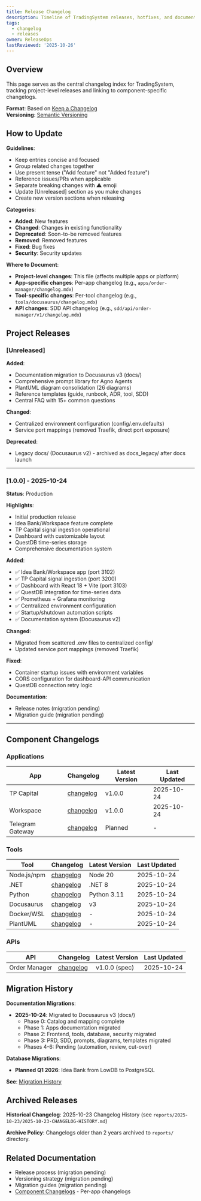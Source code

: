 ```yaml
---
title: Release Changelog
description: Timeline of TradingSystem releases, hotfixes, and documentation updates.
tags:
  - changelog
  - releases
owner: ReleaseOps
lastReviewed: '2025-10-26'
---
```

## Overview

This page serves as the central changelog index for TradingSystem, tracking project-level releases and linking to component-specific changelogs.

**Format**: Based on [Keep a Changelog](https://keepachangelog.com/)  
**Versioning**: [Semantic Versioning](https://semver.org/)

## How to Update

**Guidelines**:

- Keep entries concise and focused
- Group related changes together
- Use present tense ("Add feature" not "Added feature")
- Reference issues/PRs when applicable
- Separate breaking changes with ⚠️ emoji
- Update [Unreleased] section as you make changes
- Create new version sections when releasing

**Categories**:

- **Added**: New features
- **Changed**: Changes in existing functionality
- **Deprecated**: Soon-to-be removed features
- **Removed**: Removed features
- **Fixed**: Bug fixes
- **Security**: Security updates

**Where to Document**:

- **Project-level changes**: This file (affects multiple apps or platform)
- **App-specific changes**: Per-app changelog (e.g., `apps/order-manager/changelog.mdx`)
- **Tool-specific changes**: Per-tool changelog (e.g., `tools/docusaurus/changelog.mdx`)
- **API changes**: SDD API changelog (e.g., `sdd/api/order-manager/v1/changelog.mdx`)

## Project Releases

### [Unreleased]

**Added**:

- Documentation migration to Docusaurus v3 (docs/)
- Comprehensive prompt library for Agno Agents
- PlantUML diagram consolidation (26 diagrams)
- Reference templates (guide, runbook, ADR, tool, SDD)
- Central FAQ with 15+ common questions

**Changed**:

- Centralized environment configuration (config/.env.defaults)
- Service port mappings (removed Traefik, direct port exposure)

**Deprecated**:

- Legacy docs/ (Docusaurus v2) - archived as docs_legacy/ after docs launch

---

### [1.0.0] - 2025-10-24

**Status**: Production

**Highlights**:

- Initial production release
- Idea Bank/Workspace feature complete
- TP Capital signal ingestion operational
- Dashboard with customizable layout
- QuestDB time-series storage
- Comprehensive documentation system

**Added**:

- ✅ Idea Bank/Workspace app (port 3102)
- ✅ TP Capital signal ingestion (port 3200)
- ✅ Dashboard with React 18 + Vite (port 3103)
- ✅ QuestDB integration for time-series data
- ✅ Prometheus + Grafana monitoring
- ✅ Centralized environment configuration
- ✅ Startup/shutdown automation scripts
- ✅ Documentation system (Docusaurus v2)

**Changed**:

- Migrated from scattered .env files to centralized config/
- Updated service port mappings (removed Traefik)

**Fixed**:

- Container startup issues with environment variables
- CORS configuration for dashboard-API communication
- QuestDB connection retry logic

**Documentation**:

- Release notes (migration pending)
- Migration guide (migration pending)

---

## Component Changelogs

### Applications

| App | Changelog | Latest Version | Last Updated |
|-----|-----------|----------------|---------------|
| TP Capital | [changelog](./apps/tp-capital/changelog) | v1.0.0 | 2025-10-24 |
| Workspace | [changelog](./apps/workspace/changelog) | v1.0.0 | 2025-10-24 |
| Telegram Gateway | [changelog](./apps/telegram-gateway/changelog) | Planned | - |

### Tools

| Tool | Changelog | Latest Version | Last Updated |
|------|-----------|----------------|---------------|
| Node.js/npm | [changelog](./tools/runtime/node-npm/changelog) | Node 20 | 2025-10-24 |
| .NET | [changelog](./tools/runtime/dotnet/changelog) | .NET 8 | 2025-10-24 |
| Python | [changelog](./tools/runtime/python/changelog) | Python 3.11 | 2025-10-24 |
| Docusaurus | [changelog](./tools/documentation/docusaurus/changelog) | v3 | 2025-10-24 |
| Docker/WSL | [changelog](./tools/runtime/docker-wsl/changelog) | - | 2025-10-24 |
| PlantUML | [changelog](./tools/documentation/plantuml/changelog) | - | 2025-10-24 |

### APIs

| API | Changelog | Latest Version | Last Updated |
|-----|-----------|----------------|---------------|
| Order Manager | [changelog](./sdd/api/order-manager/v1/changelog) | v1.0.0 (spec) | 2025-10-24 |

## Migration History

**Documentation Migrations**:

- **2025-10-24**: Migrated to Docusaurus v3 (docs/)
  - Phase 0: Catalog and mapping complete
  - Phase 1: Apps documentation migrated
  - Phase 2: Frontend, tools, database, security migrated
  - Phase 3: PRD, SDD, prompts, diagrams, templates migrated
  - Phases 4-6: Pending (automation, review, cut-over)

**Database Migrations**:

- **Planned Q1 2026**: Idea Bank from LowDB to PostgreSQL

**See**: [Migration History](./database/migrations)

## Archived Releases

**Historical Changelog**: 2025-10-23 Changelog History (see `reports/2025-10-23/2025-10-23-CHANGELOG-HISTORY.md`)

**Archive Policy**: Changelogs older than 2 years archived to `reports/` directory.

## Related Documentation

- Release process (migration pending)
- Versioning strategy (migration pending)
- Migration guides (migration pending)
- [Component Changelogs](./apps/) - Per-app changelogs

